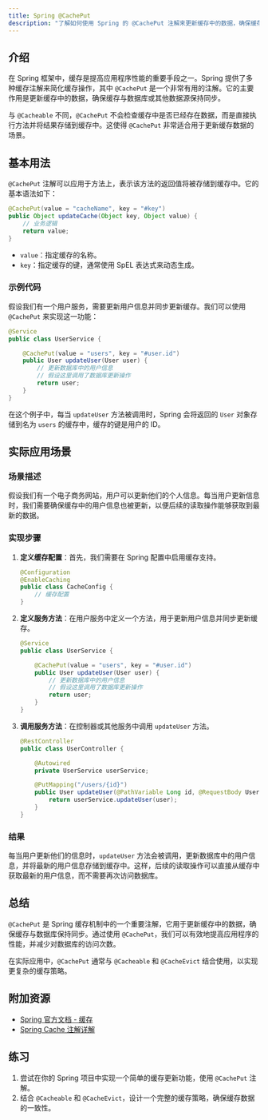 ```yaml
---
title: Spring @CachePut
description: "了解如何使用 Spring 的 @CachePut 注解来更新缓存中的数据，确保缓存与数据库保持同步。本文适合初学者，包含代码示例和实际应用场景。"
---
```


## 介绍

在 Spring 框架中，缓存是提高应用程序性能的重要手段之一。Spring 提供了多种缓存注解来简化缓存操作，其中 `@CachePut` 是一个非常有用的注解。它的主要作用是更新缓存中的数据，确保缓存与数据库或其他数据源保持同步。

与 `@Cacheable` 不同，`@CachePut` 不会检查缓存中是否已经存在数据，而是直接执行方法并将结果存储到缓存中。这使得 `@CachePut` 非常适合用于更新缓存数据的场景。

## 基本用法

`@CachePut` 注解可以应用于方法上，表示该方法的返回值将被存储到缓存中。它的基本语法如下：

```java
@CachePut(value = "cacheName", key = "#key")
public Object updateCache(Object key, Object value) {
    // 业务逻辑
    return value;
}
```

- `value`：指定缓存的名称。
- `key`：指定缓存的键，通常使用 SpEL 表达式来动态生成。

### 示例代码

假设我们有一个用户服务，需要更新用户信息并同步更新缓存。我们可以使用 `@CachePut` 来实现这一功能：

```java
@Service
public class UserService {

    @CachePut(value = "users", key = "#user.id")
    public User updateUser(User user) {
        // 更新数据库中的用户信息
        // 假设这里调用了数据库更新操作
        return user;
    }
}
```

在这个例子中，每当 `updateUser` 方法被调用时，Spring 会将返回的 `User` 对象存储到名为 `users` 的缓存中，缓存的键是用户的 ID。

## 实际应用场景

### 场景描述

假设我们有一个电子商务网站，用户可以更新他们的个人信息。每当用户更新信息时，我们需要确保缓存中的用户信息也被更新，以便后续的读取操作能够获取到最新的数据。

### 实现步骤

1. **定义缓存配置**：首先，我们需要在 Spring 配置中启用缓存支持。

    ```java
    @Configuration
    @EnableCaching
    public class CacheConfig {
        // 缓存配置
    }
    ```

2. **定义服务方法**：在用户服务中定义一个方法，用于更新用户信息并同步更新缓存。

    ```java
    @Service
    public class UserService {

        @CachePut(value = "users", key = "#user.id")
        public User updateUser(User user) {
            // 更新数据库中的用户信息
            // 假设这里调用了数据库更新操作
            return user;
        }
    }
    ```

3. **调用服务方法**：在控制器或其他服务中调用 `updateUser` 方法。

    ```java
    @RestController
    public class UserController {

        @Autowired
        private UserService userService;

        @PutMapping("/users/{id}")
        public User updateUser(@PathVariable Long id, @RequestBody User user) {
            return userService.updateUser(user);
        }
    }
    ```

### 结果

每当用户更新他们的信息时，`updateUser` 方法会被调用，更新数据库中的用户信息，并将最新的用户信息存储到缓存中。这样，后续的读取操作可以直接从缓存中获取最新的用户信息，而不需要再次访问数据库。

## 总结

`@CachePut` 是 Spring 缓存机制中的一个重要注解，它用于更新缓存中的数据，确保缓存与数据库保持同步。通过使用 `@CachePut`，我们可以有效地提高应用程序的性能，并减少对数据库的访问次数。

在实际应用中，`@CachePut` 通常与 `@Cacheable` 和 `@CacheEvict` 结合使用，以实现更复杂的缓存策略。

## 附加资源

- [Spring 官方文档 - 缓存](https://docs.spring.io/spring-framework/docs/current/reference/html/integration.html#cache)
- [Spring Cache 注解详解](https://www.baeldung.com/spring-cache-annotations)

## 练习

1. 尝试在你的 Spring 项目中实现一个简单的缓存更新功能，使用 `@CachePut` 注解。
2. 结合 `@Cacheable` 和 `@CacheEvict`，设计一个完整的缓存策略，确保缓存数据的一致性。
